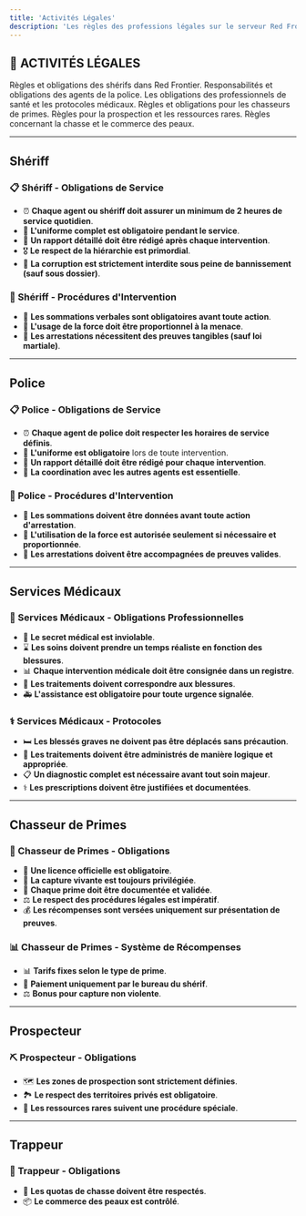```yaml
---
title: 'Activités Légales'
description: 'Les règles des professions légales sur le serveur Red Frontier'
---
```


## 💼 ACTIVITÉS LÉGALES

<CardGroup cols={2}>
  <Card title="Shériff" icon="shield" href="#sheriff">
    Règles et obligations des shérifs dans Red Frontier.
  </Card>
  
  <Card title="Police" icon="police" href="#police">
    Responsabilités et obligations des agents de la police.
  </Card>
  
  <Card title="Services Médicaux" icon="hospital" href="#services-medicaux">
    Les obligations des professionnels de santé et les protocoles médicaux.
  </Card>

  <Card title="Chasseur de Primes" icon="target" href="#chasseur-de-primes">
    Règles et obligations pour les chasseurs de primes.
  </Card>

  <Card title="Prospecteur" icon="pickaxe" href="#prospecteur">
    Règles pour la prospection et les ressources rares.
  </Card>

  <Card title="Trappeur" icon="paw" href="#trappeur">
    Règles concernant la chasse et le commerce des peaux.
  </Card>
</CardGroup>

---

## **Shériff**

### 📋 Shériff - Obligations de Service

- ⏰ **Chaque agent ou shériff doit assurer un minimum de 2 heures de service quotidien**.
- 👔 **L'uniforme complet est obligatoire pendant le service**.
- 📝 **Un rapport détaillé doit être rédigé après chaque intervention**.
- 🎖️ **Le respect de la hiérarchie est primordial**.
- 🤝 **La corruption est strictement interdite sous peine de bannissement (sauf sous dossier)**.

### 🚨 Shériff - Procédures d'Intervention

- 🚨 **Les sommations verbales sont obligatoires avant toute action**.
- 🔫 **L'usage de la force doit être proportionnel à la menace**.
- 👥 **Les arrestations nécessitent des preuves tangibles (sauf loi martiale)**.

---

## **Police**

### 📋 Police - Obligations de Service

- ⏰ **Chaque agent de police doit respecter les horaires de service définis**.
- 👔 **L'uniforme est obligatoire** lors de toute intervention.
- 📝 **Un rapport détaillé doit être rédigé pour chaque intervention**.
- 🚓 **La coordination avec les autres agents est essentielle**.

### 🚨 Police - Procédures d'Intervention

- 🚨 **Les sommations doivent être données avant toute action d'arrestation**.
- 🔫 **L'utilisation de la force est autorisée seulement si nécessaire et proportionnée**.
- 👥 **Les arrestations doivent être accompagnées de preuves valides**.

---

## **Services Médicaux**

### 🏥 Services Médicaux - Obligations Professionnelles

- 🤫 **Le secret médical est inviolable**.
- ⌛ **Les soins doivent prendre un temps réaliste en fonction des blessures**.
- 📊 **Chaque intervention médicale doit être consignée dans un registre**.
- 💉 **Les traitements doivent correspondre aux blessures**.
- 🚑 **L'assistance est obligatoire pour toute urgence signalée**.

### ⚕️ Services Médicaux - Protocoles

- 🛏️ **Les blessés graves ne doivent pas être déplacés sans précaution**.
- 🧪 **Les traitements doivent être administrés de manière logique et appropriée**.
- 📋 **Un diagnostic complet est nécessaire avant tout soin majeur**.
- ⚕️ **Les prescriptions doivent être justifiées et documentées**.

---

## **Chasseur de Primes**

### 🎯 Chasseur de Primes - Obligations

- 📜 **Une licence officielle est obligatoire**.
- 🤠 **La capture vivante est toujours privilégiée**.
- 📝 **Chaque prime doit être documentée et validée**.
- ⚖️ **Le respect des procédures légales est impératif**.
- 💰 **Les récompenses sont versées uniquement sur présentation de preuves**.

### 📊 Chasseur de Primes - Système de Récompenses

- 📊 **Tarifs fixes selon le type de prime**.
- 🏦 **Paiement uniquement par le bureau du shérif**.
- ⚖️ **Bonus pour capture non violente**.

---

## **Prospecteur**

### ⛏️ Prospecteur - Obligations

- 🗺️ **Les zones de prospection sont strictement définies**.
- 🏞️ **Le respect des territoires privés est obligatoire**.
- 💎 **Les ressources rares suivent une procédure spéciale**.

---

## **Trappeur**

### 🦌 Trappeur - Obligations

- 🦌 **Les quotas de chasse doivent être respectés**.
- 📦 **Le commerce des peaux est contrôlé**.
